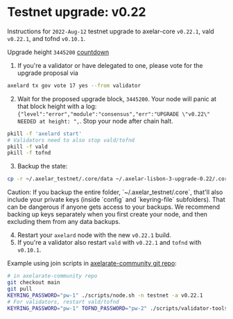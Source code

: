 # Testnet upgrade: v0.22


Instructions for `2022-Aug-12` testnet upgrade to axelar-core `v0.22.1`, vald `v0.22.1`, and tofnd `v0.10.1`.

Upgrade height `3445200` [countdown](https://testnet.mintscan.io/axelar-testnet/blocks/3445200)

1. If you're a validator or have delegated to one, please vote for the upgrade proposal via

```bash
axelard tx gov vote 17 yes --from validator
```

2. Wait for the proposed upgrade block, `3445200`. Your node will panic at that block height with a log: `{"level":"error","module":"consensus","err":"UPGRADE \"v0.22\" NEEDED at height: ",`. Stop your node after chain halt.

```bash
pkill -f 'axelard start'
# Validators need to also stop vald/tofnd
pkill -f vald
pkill -f tofnd
```

3. Backup the state:

```bash
cp -r ~/.axelar_testnet/.core/data ~/.axelar-lisbon-3-upgrade-0.22/.core/data
```

<Callout type="warning" emoji="⚠️">
  Caution: If you backup the entire folder, `~/.axelar_testnet/.core`, that'll also include your private keys (inside `config` and `keyring-file` subfolders). That can be dangerous if anyone gets access to your backups. We recommend backing up keys separately when you first create your node, and then excluding them from any data backups.
</Callout>

4. Restart your `axelard` node with the new `v0.22.1` build.
5. If you're a validator also restart `vald` with `v0.22.1` and `tofnd` with `v0.10.1`.

Example using join scripts in [axelarate-community git repo](https://github.com/axelarnetwork/axelarate-community):

```bash
# in axelarate-community repo
git checkout main
git pull
KEYRING_PASSWORD="pw-1" ./scripts/node.sh -n testnet -a v0.22.1
# For validators, restart vald/tofnd
KEYRING_PASSWORD="pw-1" TOFND_PASSWORD="pw-2" ./scripts/validator-tools-host.sh -n testnet -a v0.22.1 -q v0.10.1
```
